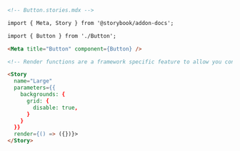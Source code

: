 ```md
<!-- Button.stories.mdx -->

import { Meta, Story } from '@storybook/addon-docs';

import { Button } from './Button';

<Meta title="Button" component={Button} />

<!-- Render functions are a framework specific feature to allow you control on how the component renders -->

<Story
  name="Large"
  parameters={{
    backgrounds: {
      grid: {
        disable: true,
      }
    }
  }}
  render={() => ({})}>
</Story>
```